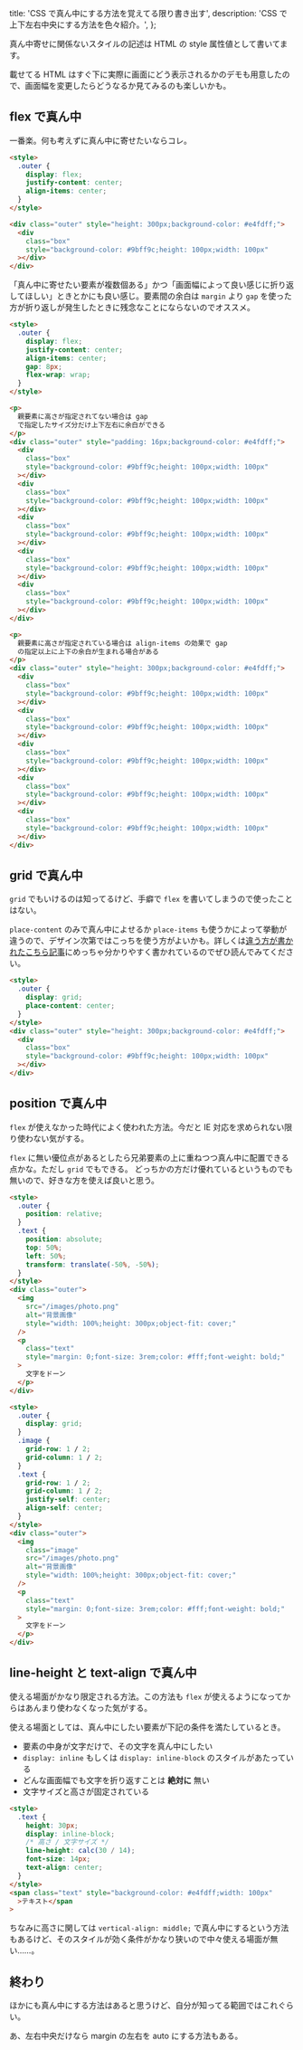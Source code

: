 
  title: 'CSS で真ん中にする方法を覚えてる限り書き出す',
  description: 'CSS で上下左右中央にする方法を色々紹介。',
};

真ん中寄せに関係ないスタイルの記述は HTML の style 属性値として書いてます。

載せてる HTML はすぐ下に実際に画面にどう表示されるかのデモも用意したので、画面幅を変更したらどうなるか見てみるのも楽しいかも。

## flex で真ん中

一番楽。何も考えずに真ん中に寄せたいならコレ。

```html
<style>
  .outer {
    display: flex;
    justify-content: center;
    align-items: center;
  }
</style>

<div class="outer" style="height: 300px;background-color: #e4fdff;">
  <div
    class="box"
    style="background-color: #9bff9c;height: 100px;width: 100px"
  ></div>
</div>
```

<Flex />

「真ん中に寄せたい要素が複数個ある」かつ「画面幅によって良い感じに折り返してほしい」ときとかにも良い感じ。要素間の余白は `margin` より `gap` を使った方が折り返しが発生したときに残念なことにならないのでオススメ。

```html
<style>
  .outer {
    display: flex;
    justify-content: center;
    align-items: center;
    gap: 8px;
    flex-wrap: wrap;
  }
</style>

<p>
  親要素に高さが指定されてない場合は gap
  で指定したサイズ分だけ上下左右に余白ができる
</p>
<div class="outer" style="padding: 16px;background-color: #e4fdff;">
  <div
    class="box"
    style="background-color: #9bff9c;height: 100px;width: 100px"
  ></div>
  <div
    class="box"
    style="background-color: #9bff9c;height: 100px;width: 100px"
  ></div>
  <div
    class="box"
    style="background-color: #9bff9c;height: 100px;width: 100px"
  ></div>
  <div
    class="box"
    style="background-color: #9bff9c;height: 100px;width: 100px"
  ></div>
  <div
    class="box"
    style="background-color: #9bff9c;height: 100px;width: 100px"
  ></div>
</div>

<p>
  親要素に高さが指定されている場合は align-items の効果で gap
  の指定以上に上下の余白が生まれる場合がある
</p>
<div class="outer" style="height: 300px;background-color: #e4fdff;">
  <div
    class="box"
    style="background-color: #9bff9c;height: 100px;width: 100px"
  ></div>
  <div
    class="box"
    style="background-color: #9bff9c;height: 100px;width: 100px"
  ></div>
  <div
    class="box"
    style="background-color: #9bff9c;height: 100px;width: 100px"
  ></div>
  <div
    class="box"
    style="background-color: #9bff9c;height: 100px;width: 100px"
  ></div>
  <div
    class="box"
    style="background-color: #9bff9c;height: 100px;width: 100px"
  ></div>
</div>
```

<FlexMultiple />

## grid で真ん中

`grid` でもいけるのは知ってるけど、手癖で `flex` を書いてしまうので使ったことはない。

`place-content` のみで真ん中によせるか `place-items` も使うかによって挙動が違うので、デザイン次第ではこっちを使う方がよいかも。詳しくは[違う方が書かれたこちら記事](https://zenn.dev/tonkotsuboy_com/articles/css-grid-centering)にめっちゃ分かりやすく書かれているのでぜひ読んでみてください。

```html
<style>
  .outer {
    display: grid;
    place-content: center;
  }
</style>
<div class="outer" style="height: 300px;background-color: #e4fdff;">
  <div
    class="box"
    style="background-color: #9bff9c;height: 100px;width: 100px"
  ></div>
</div>
```

<Grid />

## position で真ん中

`flex` が使えなかった時代によく使われた方法。今だと IE 対応を求められない限り使わない気がする。

`flex` に無い優位点があるとしたら兄弟要素の上に重ねつつ真ん中に配置できる点かな。ただし `grid` でもできる。
どっちかの方だけ優れているというものでも無いので、好きな方を使えば良いと思う。

```html
<style>
  .outer {
    position: relative;
  }
  .text {
    position: absolute;
    top: 50%;
    left: 50%;
    transform: translate(-50%, -50%);
  }
</style>
<div class="outer">
  <img
    src="/images/photo.png"
    alt="背景画像"
    style="width: 100%;height: 300px;object-fit: cover;"
  />
  <p
    class="text"
    style="margin: 0;font-size: 3rem;color: #fff;font-weight: bold;"
  >
    文字をドーン
  </p>
</div>
```

<Position />

```html
<style>
  .outer {
    display: grid;
  }
  .image {
    grid-row: 1 / 2;
    grid-column: 1 / 2;
  }
  .text {
    grid-row: 1 / 2;
    grid-column: 1 / 2;
    justify-self: center;
    align-self: center;
  }
</style>
<div class="outer">
  <img
    class="image"
    src="/images/photo.png"
    alt="背景画像"
    style="width: 100%;height: 300px;object-fit: cover;"
  />
  <p
    class="text"
    style="margin: 0;font-size: 3rem;color: #fff;font-weight: bold;"
  >
    文字をドーン
  </p>
</div>
```

<GridPileOn />

## line-height と text-align で真ん中

使える場面がかなり限定される方法。この方法も `flex` が使えるようになってからはあんまり使わなくなった気がする。

使える場面としては、真ん中にしたい要素が下記の条件を満たしているとき。

- 要素の中身が文字だけで、その文字を真ん中にしたい
- `display: inline` もしくは `display: inline-block` のスタイルがあたっている
- どんな画面幅でも文字を折り返すことは **絶対に** 無い
- 文字サイズと高さが固定されている

```html
<style>
  .text {
    height: 30px;
    display: inline-block;
    /* 高さ / 文字サイズ */
    line-height: calc(30 / 14);
    font-size: 14px;
    text-align: center;
  }
</style>
<span class="text" style="background-color: #e4fdff;width: 100px"
  >テキスト</span
>
```

<Inline />

ちなみに高さに関しては `vertical-align: middle;` で真ん中にするという方法もあるけど、そのスタイルが効く条件がかなり狭いので中々使える場面が無い……。

## 終わり

ほかにも真ん中にする方法はあると思うけど、自分が知ってる範囲ではこれぐらい。

あ、左右中央だけなら margin の左右を auto にする方法もある。
